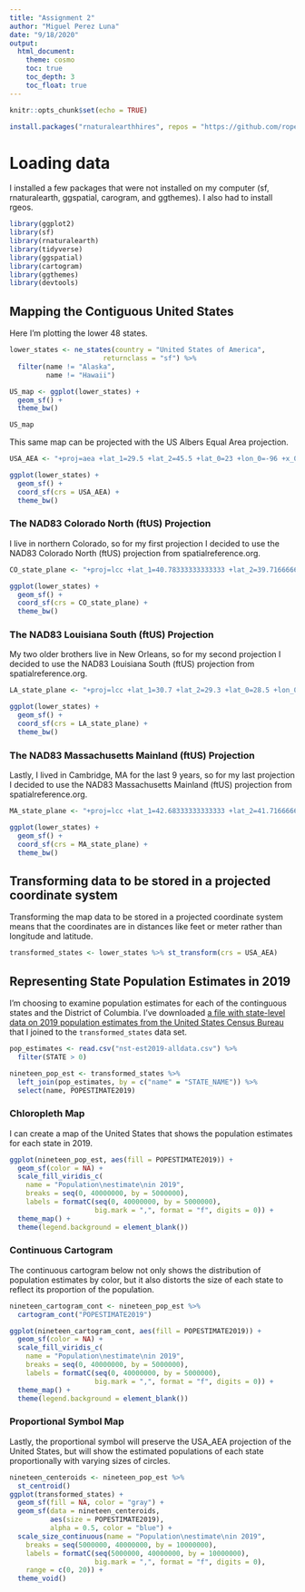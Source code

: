 ```yaml
---
title: "Assignment 2"
author: "Miguel Perez Luna"
date: "9/18/2020"
output: 
  html_document:
    theme: cosmo
    toc: true
    toc_depth: 3
    toc_float: true
---
```


```r
knitr::opts_chunk$set(echo = TRUE)
```

```r
install.packages("rnaturalearthhires", repos = "https://github.com/ropensci/rnaturalearthhires", type = "source")
```



# Loading data

I installed a few packages that were not installed on my computer (sf, rnaturalearth, ggspatial, carogram, and ggthemes). I also had to install rgeos.

```r
library(ggplot2)
library(sf)
library(rnaturalearth)
library(tidyverse)
library(ggspatial)
library(cartogram)
library(ggthemes)
library(devtools)
```

## Mapping the Contiguous United States

Here I'm plotting the lower 48 states.

``` r
lower_states <- ne_states(country = "United States of America", 
                       returnclass = "sf") %>%
  filter(name != "Alaska",
         name != "Hawaii")

US_map <- ggplot(lower_states) +
  geom_sf() +
  theme_bw()

US_map
```

This same map can be projected with the US Albers Equal Area projection. 

```r
USA_AEA <- "+proj=aea +lat_1=29.5 +lat_2=45.5 +lat_0=23 +lon_0=-96 +x_0=0 +y_0=0 +ellps=clrk66 +units=m +no_defs"

ggplot(lower_states) +
  geom_sf() +
  coord_sf(crs = USA_AEA) +
  theme_bw()
```



### The NAD83 Colorado North (ftUS) Projection

I live in northern Colorado, so for my first projection I decided to use the NAD83 Colorado North (ftUS) projection from spatialreference.org. 

```r
CO_state_plane <- "+proj=lcc +lat_1=40.78333333333333 +lat_2=39.71666666666667 +lat_0=39.33333333333334 +lon_0=-105.5 +x_0=914401.8288036576 +y_0=304800.6096012192 +ellps=GRS80 +datum=NAD83 +to_meter=0.3048006096012192 +no_defs "

ggplot(lower_states) +
  geom_sf() +
  coord_sf(crs = CO_state_plane) +
  theme_bw()
```

### The NAD83 Louisiana South (ftUS) Projection

My two older brothers live in New Orleans, so for my second projection I decided to use the NAD83 Louisiana South (ftUS) projection from spatialreference.org. 

```r
LA_state_plane <- "+proj=lcc +lat_1=30.7 +lat_2=29.3 +lat_0=28.5 +lon_0=-91.33333333333333 +x_0=999999.9999898402 +y_0=0 +ellps=GRS80 +datum=NAD83 +to_meter=0.3048006096012192 +no_defs"

ggplot(lower_states) +
  geom_sf() +
  coord_sf(crs = LA_state_plane) +
  theme_bw()
```


### The NAD83 Massachusetts Mainland (ftUS) Projection

Lastly, I lived in Cambridge, MA for the last 9 years, so for my last projection I decided to use the NAD83 Massachusetts Mainland (ftUS) projection from spatialreference.org. 

```r
MA_state_plane <- "+proj=lcc +lat_1=42.68333333333333 +lat_2=41.71666666666667 +lat_0=41 +lon_0=-71.5 +x_0=200000.0001016002 +y_0=750000 +ellps=GRS80 +datum=NAD83 +to_meter=0.3048006096012192 +no_defs"

ggplot(lower_states) +
  geom_sf() +
  coord_sf(crs = MA_state_plane) +
  theme_bw()
```


## Transforming data to be stored in a projected coordinate system

Transforming the map data to be stored in a projected coordinate system means that the coordinates are in distances like feet or meter rather than longitude and latitude. 

```r
transformed_states <- lower_states %>% st_transform(crs = USA_AEA)
```

## Representing State Population Estimates in 2019

I'm choosing to examine population estimates for each of the continguous states and the District of Columbia. I've downloaded [a file with state-level data on 2019 population estimates from the United States Census Bureau](https://www2.census.gov/programs-surveys/popest/datasets/2010-2019/national/totals/nst-est2019-alldata.csv){target="_blank"} that I joined to the `transformed_states` data set.

```r
pop_estimates <- read.csv("nst-est2019-alldata.csv") %>% 
  filter(STATE > 0)

nineteen_pop_est <- transformed_states %>% 
  left_join(pop_estimates, by = c("name" = "STATE_NAME")) %>%
  select(name, POPESTIMATE2019)
```


### Chloropleth Map

I can create a map of the United States that shows the population estimates for each state in 2019.

``` r
ggplot(nineteen_pop_est, aes(fill = POPESTIMATE2019)) +
  geom_sf(color = NA) +
  scale_fill_viridis_c(
    name = "Population\nestimate\nin 2019",
    breaks = seq(0, 40000000, by = 5000000),
    labels = formatC(seq(0, 40000000, by = 5000000), 
                     big.mark = ",", format = "f", digits = 0)) +
  theme_map() +
  theme(legend.background = element_blank())
```

### Continuous Cartogram

The continuous cartogram below not only shows the distribution of population estimates by color, but it also distorts the size of each state to reflect its proportion of the population. 

```r
nineteen_cartogram_cont <- nineteen_pop_est %>%
  cartogram_cont("POPESTIMATE2019")

ggplot(nineteen_cartogram_cont, aes(fill = POPESTIMATE2019)) +
  geom_sf(color = NA) +
  scale_fill_viridis_c(
    name = "Population\nestimate\nin 2019",
    breaks = seq(0, 40000000, by = 5000000),
    labels = formatC(seq(0, 40000000, by = 5000000), 
                     big.mark = ",", format = "f", digits = 0)) +
  theme_map() +
  theme(legend.background = element_blank())
```

### Proportional Symbol Map

Lastly, the proportional symbol will preserve the USA_AEA projection of the United States, but will show the estimated populations of each state proportionally with varying sizes of circles.

``` r
nineteen_centeroids <- nineteen_pop_est %>%
  st_centroid()
ggplot(transformed_states) +
  geom_sf(fill = NA, color = "gray") +
  geom_sf(data = nineteen_centeroids, 
          aes(size = POPESTIMATE2019),
          alpha = 0.5, color = "blue") +
  scale_size_continuous(name = "Population\nestimate\nin 2019",
    breaks = seq(5000000, 40000000, by = 10000000),
    labels = formatC(seq(5000000, 40000000, by = 10000000), 
                     big.mark = ",", format = "f", digits = 0),
    range = c(0, 20)) +
  theme_void() 
```

